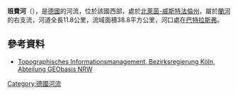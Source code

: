 {{Onesource|time=2020-07-09T02:38:55+00:00}}
{{Coord|50.9227|N|8.40712|E|display=title}}

'''班費河'''（{{lang-de|Banfe}}），是[[德國|德國]]的河流，位於該國西部，處於[[北萊茵-威斯特法倫州|北萊茵-威斯特法倫州]]，屬於[[蘭河|蘭河]]的右支流，河道全長11.8公里，流域面積38.8平方公里，河口處在[[巴特拉斯弗|巴特拉斯弗]]。

==參考資料==
* [http://www.tim-online.nrw.de/tim-online/nutzung/index.html Topographisches Informationsmanagement, Bezirksregierung Köln, Abteilung GEObasis NRW] {{WebCite|url=https://www.webcitation.org/66qD6yoDr?url=http://www.tim-online.nrw.de/tim-online/nutzung/index.html |date=20120411091906 |dateformat=iso }}

{{Germany-geo-stub}}
[[Category:德國河流|Category:德國河流]]